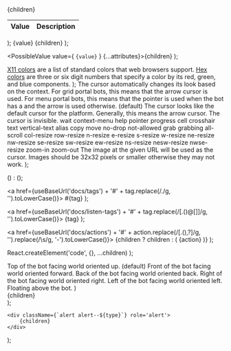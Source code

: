 
  <table>
    <thead>
      <tr>
        <th>Value</th>
        <th>Description</th>
      </tr>
    </thead>
    <tbody>
      {children}
    </tbody>
  </table>
);

  <tr {...attributes}>
    <td>{value}</td>
    <td>{children}</td>
  </tr>
);

  <PossibleValue value={
    <code>{value}</code>
  } {...attributes}>{children}</PossibleValue>
);

  <PossibleValue value='Any X11 Color'>
    <a href='https://en.wikipedia.org/wiki/X11_color_names' target='_blank'>X11 colors</a> are a list of standard colors that web browsers support.
  </PossibleValue>
  <PossibleValue value='Any Hex Color'>
    <a href='https://en.wikipedia.org/wiki/Web_colors#Hex_triplet' target='_blank'>Hex colors</a> are three or six digit numbers that specify a color by its red, green, and blue components.
  </PossibleValue>
</>);

  <PossibleValueCode value='auto'>
      The cursor automatically changes its look based on the context.
      For grid portal bots, this means that the arrow cursor is used.
      For menu portal bots, this means that the pointer is used when the bot has a <TagLink tag='@onClick'/> and the arrow is used otherwise. (default)
  </PossibleValueCode>
  <PossibleValueCode value='default'>
      The cursor looks like the default cursor for the platform.
      Generally, this means the arrow cursor.
  </PossibleValueCode>
  <PossibleValueCode value='none'>
      The cursor is invisible.
  </PossibleValueCode>
  <PossibleValueCode value='wait'>wait</PossibleValueCode>
  <PossibleValueCode value='context-menu'>context-menu</PossibleValueCode>
  <PossibleValueCode value='help'>help</PossibleValueCode>
  <PossibleValueCode value='pointer'>pointer</PossibleValueCode>
  <PossibleValueCode value='progress'>progress</PossibleValueCode>
  <PossibleValueCode value='cell'>cell</PossibleValueCode>
  <PossibleValueCode value='crosshair'>crosshair</PossibleValueCode>
  <PossibleValueCode value='text'>text</PossibleValueCode>
  <PossibleValueCode value='vertical-text'>vertical-text</PossibleValueCode>
  <PossibleValueCode value='alias'>alias</PossibleValueCode>
  <PossibleValueCode value='copy'>copy</PossibleValueCode>
  <PossibleValueCode value='move'>move</PossibleValueCode>
  <PossibleValueCode value='no-drop'>no-drop</PossibleValueCode>
  <PossibleValueCode value='not-allowed'>not-allowed</PossibleValueCode>
  <PossibleValueCode value='grab'>grab</PossibleValueCode>
  <PossibleValueCode value='grabbing'>grabbing</PossibleValueCode>
  <PossibleValueCode value='all-scroll'>all-scroll</PossibleValueCode>
  <PossibleValueCode value='col-resize'>col-resize</PossibleValueCode>
  <PossibleValueCode value='row-resize'>row-resize</PossibleValueCode>
  <PossibleValueCode value='n-resize'>n-resize</PossibleValueCode>
  <PossibleValueCode value='e-resize'>e-resize</PossibleValueCode>
  <PossibleValueCode value='s-resize'>s-resize</PossibleValueCode>
  <PossibleValueCode value='w-resize'>w-resize</PossibleValueCode>
  <PossibleValueCode value='ne-resize'>ne-resize</PossibleValueCode>
  <PossibleValueCode value='nw-resize'>nw-resize</PossibleValueCode>
  <PossibleValueCode value='se-resize'>se-resize</PossibleValueCode>
  <PossibleValueCode value='sw-resize'>sw-resize</PossibleValueCode>
  <PossibleValueCode value='ew-resize'>ew-resize</PossibleValueCode>
  <PossibleValueCode value='ns-resize'>ns-resize</PossibleValueCode>
  <PossibleValueCode value='nesw-resize'>nesw-resize</PossibleValueCode>
  <PossibleValueCode value='nwse-resize'>nwse-resize</PossibleValueCode>
  <PossibleValueCode value='zoom-in'>zoom-in</PossibleValueCode>
  <PossibleValueCode value='zoom-out'>zoom-out</PossibleValueCode>
  <PossibleValue value='Any URL'>The image at the given URL will be used as the cursor. Images should be 32x32 pixels or smaller otherwise they may not work.</PossibleValue>
</>);

  (<ListenTagLink tag={tag}/>) : 
  (<DataTagLink tag={tag}/>);

  <a href={useBaseUrl('docs/tags') + '#' + tag.replace(/\./g, '').toLowerCase()}>
    <NormalCode>#{tag}</NormalCode>
  </a>
);

  <a href={useBaseUrl('docs/listen-tags') + '#' + tag.replace(/[\.\(\)\@\[\]]/g, '').toLowerCase()}>
    <NormalCode>{tag}</NormalCode>
  </a>
);

  <a href={useBaseUrl('docs/actions') + '#' + action.replace(/[\.\(\)\,\?]/g, '').replace(/\s/g, '-').toLowerCase()}>
  {children ? children : (
      <NormalCode>{action}</NormalCode>
  )}
  </a>
);

  React.createElement('code', {}, ...children)
);

  <PossibleValueCode value='top'>
    Top of the bot facing world oriented up. (default)
  </PossibleValueCode>
  <PossibleValueCode value='front'>
    Front of the bot facing world oriented forward.
  </PossibleValueCode>
  <PossibleValueCode value='back'>
    Back of the bot facing world oriented back.
  </PossibleValueCode>
  <PossibleValueCode value='right'>
    Right of the bot facing world oriented right.
  </PossibleValueCode>
  <PossibleValueCode value='left'>
     Left of the bot facing world oriented left.
  </PossibleValueCode>
  <PossibleValueCode value='floating'>
     Floating above the bot.
  </PossibleValueCode>
</>)

  <div className='row badge-row'>
    <div className='col'>
      {children}
    </div>
  </div>
);








    <div className={`alert alert--${type}`} role='alert'>
        {children}
    </div>
);


